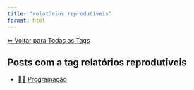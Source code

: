 ```yaml
---
title: "relatórios reprodutíveis"
format: html
---
```


[⬅ Voltar para Todas as Tags](../tags.qmd)

## Posts com a tag **relatórios reprodutíveis**

- [👨‍💻 Programação](/posts/programacao/index.html)
